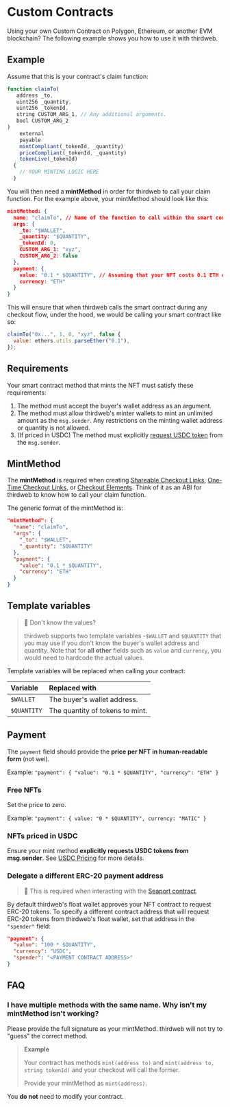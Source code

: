 # Custom Contracts

Using your own Custom Contract on Polygon, Ethereum, or another EVM blockchain? The following example shows you how to use it with thirdweb.

## Example

Assume that this is your contract's claim function:

```javascript
function claimTo(
   address _to,
   uint256 _quantity,
   uint256 _tokenId,
   string CUSTOM_ARG_1, // Any additional arguments.
   bool CUSTOM_ARG_2
)
    external
    payable
    mintCompliant(_tokenId, _quantity)
    priceCompliant(_tokenId, _quantity)
    tokenLive(_tokenId)
  {
    // YOUR MINTING LOGIC HERE
  }
```

You will then need a **mintMethod** in order for thirdweb to call your claim function. For the example above, your mintMethod should look like this:

```json
mintMethod: {
  name: "claimTo", // Name of the function to call within the smart contract.
  args: {
    _to: "$WALLET",
    _quantity: "$QUANTITY",
    _tokenId: 0,
    CUSTOM_ARG_1: "xyz",
    CUSTOM_ARG_2: false
  },
  payment: {
    value: "0.1 * $QUANTITY", // Assuming that your NFT costs 0.1 ETH each.
    currency: "ETH"
  }
}
```

This will ensure that when thirdweb calls the smart contract during any checkout flow, under the hood, we would be calling your smart contract like so:

```javascript
claimTo("0x...", 1, 0, "xyz", false {
  value: ethers.utils.parseEther("0.1"),
});
```

## Requirements

Your smart contract method that mints the NFT must satisfy these requirements:

1. The method must accept the buyer's wallet address as an argument.
2. The method must allow thirdweb's minter wallets to mint an unlimited amount as the `msg.sender`. Any restrictions on the minting wallet address or quantity is not allowed.
3. (If priced in USDC) The method must explicitly [request USDC token](/payments/nft-checkout/erc20-pricing) from the `msg.sender`.

## MintMethod

The **mintMethod** is required when creating [Shareable Checkout Links](/payments/nft-checkout/checkout-link), [One-Time Checkout Links](/payments/nft-checkout/one-time-checkout-link), or [Checkout Elements](/payments/nft-checkout/elements). Think of it as an ABI for thirdweb to know how to call your claim function.

The generic format of the mintMethod is:

```json
"mintMethod": {
  "name": "claimTo",
  "args": {
    "_to": "$WALLET",
    "_quantity": "$QUANTITY"
  },
  "payment": {
    "value": "0.1 * $QUANTITY",
    "currency": "ETH"
  }
}
```

## Template variables

> 🚧 Don't know the values?
>
> thirdweb supports two template variables -`$WALLET` and `$QUANTITY` that you may use if you don't know the buyer's wallet address and quantity. Note that for **all other** fields such as `value` and `currency`, you would need to hardcode the actual values.

Template variables will be replaced when calling your contract:

| Variable    | Replaced with                   |
| :---------- | :------------------------------ |
| `$WALLET`   | The buyer's wallet address.     |
| `$QUANTITY` | The quantity of tokens to mint. |

## Payment

The `payment` field should provide the **price per NFT in human-readable form** (not wei).

Example: `"payment": { "value": "0.1 * $QUANTITY", "currency": "ETH" }`

### Free NFTs

Set the price to zero.

Example: `"payment": { value: "0 * $QUANTITY", currency: "MATIC" }`

### NFTs priced in USDC

Ensure your mint method **explicitly requests USDC tokens from msg.sender**. See [USDC Pricing](/payments/nft-checkout/erc20-pricing) for more details.

### Delegate a different ERC-20 payment address

> 📘 This is required when interacting with the [Seaport contract](https://docs.opensea.io/reference/seaport-overview).

By default thirdweb's float wallet approves your NFT contract to request ERC-20 tokens.
To specify a different contract address that will request ERC-20 tokens from thirdweb's float wallet, set that address in the `"spender"` field:

```json
"payment": {
  "value": "100 * $QUANTITY",
  "currency": "USDC",
  "spender": "<PAYMENT CONTRACT ADDRESS>"
}
```

## FAQ

### I have multiple methods with the same name. Why isn't my mintMethod isn't working?

Please provide the full signature as your mintMethod. thirdweb will not try to "guess" the correct method.

> **Example**
>
> Your contract has methods `mint(address to)` and `mint(address to, string tokenId)` and your checkout will call the former.
>
> Provide your mintMethod as `mint(address)`.

You **do not** need to modify your contract.
